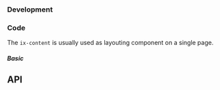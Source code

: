 

### Development

### Code

The `ix-content` is usually used as layouting component on a single page.

##### Basic

<ContentPlayground />

## API

<PropsApi />

